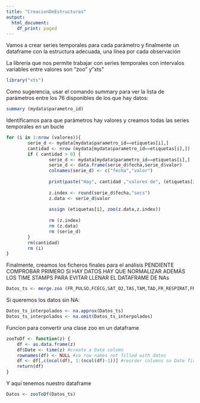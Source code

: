 ```yaml
---
title: "CreacionDeEstructuras"
output:
  html_document:
    df_print: paged
---
```


Vamos a crear series temporales para cada parámetro y finalmente un dataframe con la estructura adecuada, una línea por cada observación

La librería que nos permite trabajar con series temporales con intervalos variables entre valores son "zoo" y"xts"
```r
library("xts")
```

Como sugerencia, usar el comando summary
para ver la lista de parámetros entre los 76 disponibles de los que hay datos:
```r
summary (mydata$parametro_id)
```

Identificamos para que parámetros hay valores y 
creamos todas las series temporales en un bucle
```r

for (i in 1:nrow (valores)){
        serie_d <- mydata[mydata$parametro_id==etiquetas[i],]
        cantidad <- nrow (mydata[mydata$parametro_id==etiquetas[i],])
        if ( cantidad > 0) {
                serie_d <- mydata[mydata$parametro_id==etiquetas[i],]
                serie_d <- data.frame(serie_d$fecha,serie_d$valor)
                colnames(serie_d) <- c("fecha","valor")
                
                print(paste("Hay", cantidad ,"valores de", (etiquetas[i]),"entre", serie_d$fecha[1], "y", serie_d$fecha[cantidad]))
                
                z.index <- round(serie_d$fecha,"secs")
                z.data <- serie_d$valor
                
                assign (etiquetas[i], zoo(z.data,z.index))
                
                rm (z.index)
                rm (z.data)
                rm (serie_d)
        }
        rm(cantidad)
        rm (i)
}
```





Finalmente, creamos los ficheros finales para el análisis
PENDIENTE COMPROBAR PRIMERO SI HAY DATOS
HAY QUE NORMALIZAR ADEMÁS LOS TIME STAMPS PARA EVITAR LLENAR EL DATAFRAME DE NAs
```r
Datos_ts <- merge.zoo (FR_PULSO,FCECG,SAT_O2,TAS,TAM,TAD,FR_RESPIRAT,FR_P,FR_E,ET_CO2,PTC_CO2,INS_CO2,PIP,PMVR,VTE,PS_VOL,COMPLIANZA,RESISTENCIA) 
```

Si queremos los datos sin NA:
```r
Datos_ts_interpolados <- na.approx(Datos_ts)
Datos_ts_interpolados <- na.omit(Datos_ts_interpolados)
```

Funcion para convertir una clase zoo en un dataframe
```r
zooToDf <- function(z) {
    df <- as.data.frame(z) 
    df$Date <- time(z) #create a Date column
    rownames(df) <- NULL #so row names not filled with dates
    df <- df[,c(ncol(df), 1:(ncol(df)-1))] #reorder columns so Date first
    return(df)
}
```

Y aquí tenemos nuestro dataframe
```r
Datos <- zooToDf(Datos_ts)
```

